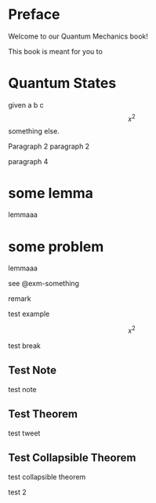 # Preface {.unnumbered}

Welcome to our Quantum Mechanics book!

This book is meant for you to 


:::{.theorem #thm-state}
# Quantum States
given a b c 
$$x^2$$
something else.

Paragraph 2
paragraph 2


paragraph 4
:::

:::{.lemma #lem-something}
# some lemma
lemmaaa
:::

:::{.example #exm-something}
# some problem
lemmaaa
:::
see @exm-something

:::{.remark #rem-something}
remark
:::

:::{.warning}
test example

$$ x^2$$ 

test break
:::

:::{.callout-note collapse="true" icon="false"}
# Test Note
test note
:::

:::{.callout-theorem}
# Test Theorem
test tweet
:::

:::{.callout-theorem .callout-note icon=false collapse="true"}
# Test Collapsible Theorem
test collapsible theorem

test 2
:::
